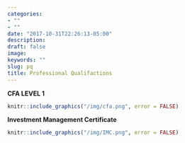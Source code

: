 ```yaml
---
categories:
- ""
- ""
date: "2017-10-31T22:26:13-05:00"
description:
draft: false
image:
keywords: ""
slug: pq
title: Professional Qualifactions
---
```


**CFA LEVEL 1**
```r
knitr::include_graphics("/img/cfa.png", error = FALSE)
```

**Investment Management Certificate**

```r
knitr::include_graphics("/img/IMC.png", error = FALSE)
```